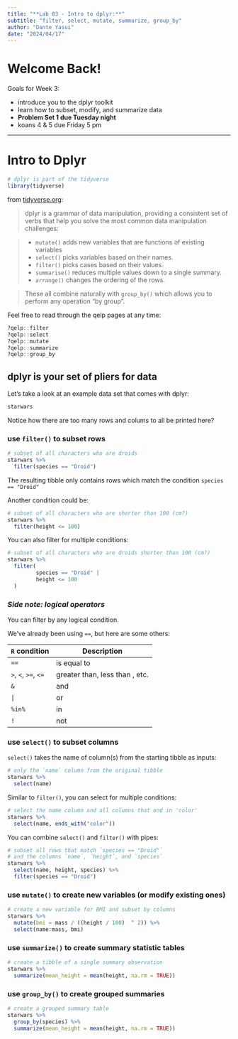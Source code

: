 ```yaml
---
title: "**Lab 03 - Intro to dplyr:**"
subtitle: "filter, select, mutate, summarize, group_by"
author: "Dante Yasui"
date: "2024/04/17"
--- 
```


# Welcome Back!

Goals for Week 3:

  - introduce you to the dplyr toolkit
  - learn how to subset, modify, and summarize data
  - **Problem Set 1 due Tuesday night**
  - koans 4 & 5 due Friday 5 pm
  
---

# Intro to Dplyr

```r
# dplyr is part of the tidyverse
library(tidyverse)
```

from [tidyverse.org](https://dplyr.tidyverse.org/):

> dplyr is a grammar of data manipulation, providing a consistent set of verbs that help you solve the most common data manipulation challenges:

> - `mutate()` adds new variables that are functions of existing variables
> - `select()` picks variables based on their names.
> - `filter()` picks cases based on their values.
> - `summarise()` reduces multiple values down to a single summary.
> - `arrange()` changes the ordering of the rows.

> These all combine naturally with `group_by()` which allows you to perform any operation “by group”.

Feel free to read through the qelp pages at any time:

```r
?qelp::filter
?qelp::select
?qelp::mutate
?qelp::summarize
?qelp::group_by
```

## dplyr is your set of pliers for data

Let's take a look at an example data set that comes with dplyr:

```r
starwars
```

Notice how there are too many rows and colums to all be printed here?

### use `filter()` to subset **rows** 

```r
# subset of all characters who are droids
starwars %>% 
  filter(species == "Droid")
```

The resulting tibble only contains rows which match the condition `species == "Droid"` 

Another condition could be:

```r
# subset of all characters who are shorter than 100 (cm?)
starwars %>% 
  filter(height <= 100)
```

You can also filter for multiple conditions:

```r
# subset of all characters who are droids shorter than 100 (cm?)
starwars %>% 
  filter(
         species == "Droid" |
         height <= 100
  )
```

### *Side note: logical operators*

You can filter by any logical condition.

We've already been using `==`, but here are some others:

| **`R` condition**    | **Description**                |
|----------------------|--------------------------------|
| `==`                 | is equal to                    |
| `>`, `<`, `>=`, `<=` | greater than, less than , etc. |
| `&`                  | and                            | 
| `|`                  | or                             |
| `%in%`               | in                             |
| `!`                  | not                            | 

### use `select()` to subset **columns**

`select()` takes the name of column(s) from the starting tibble as inputs:

```r
# only the `name` column from the original tibble
starwars %>%
  select(name)
```

Similar to `filter()`, you can select for multiple conditions:

```r
# select the name column and all columns that end in 'color'
starwars %>% 
  select(name, ends_with("color"))
```

You can combine `select()` and `filter()` with pipes:

```r
# subset all rows that match `species == "Droid"` 
# and the columns `name`, `height`, and `species`
starwars %>% 
  select(name, height, species) %>% 
  filter(species == "Droid")
```

### use `mutate()` to create new variables (or modify existing ones)

```r
# create a new variable for BMI and subset by columns
starwars %>% 
  mutate(bmi = mass / ((height / 100)  ^ 2)) %>%
  select(name:mass, bmi)
```

### use `summarize()` to create summary statistic tables

```r
# create a tibble of a single summary observation
starwars %>% 
  summarize(mean_height = mean(height, na.rm = TRUE))
```

### use `group_by()` to create grouped summaries

```r
# create a grouped summary table
starwars %>% 
  group_by(species) %>% 
  summarize(mean_height = mean(height, na.rm = TRUE))
```




